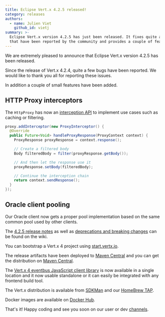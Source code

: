 ```yaml
---
title: Eclipse Vert.x 4.2.5 released!
category: releases
authors:
  - name: Julien Viet
    github_id: vietj
summary: >-
  Eclipse Vert.x version 4.2.5 has just been released. It fixes quite a few bugs
  that have been reported by the community and provides a couple of features
---
```


We are extremely pleased to announce that Eclipse Vert.x version 4.2.5 has been released.

Since the release of Vert.x 4.2.4, quite a few bugs have been reported. We would like to thank you all for reporting these issues.

In addition a couple of small features have been added.

## HTTP Proxy interceptors

The `HttpProxy` has now an [interception API](https://vertx.io/docs/vertx-http-proxy/java/#_proxy_interception) to implement use cases such as caching or filtering.

```java
proxy.addInterceptor(new ProxyInterceptor() {
  @Override
  public Future<Void> handleProxyResponse(ProxyContext context) {
    ProxyResponse proxyResponse = context.response();

    // Create a filtered body
    Body filteredBody = filter(proxyResponse.getBody());

    // And then let the response use it
    proxyResponse.setBody(filteredBody);

    // Continue the interception chain
    return context.sendResponse();
  }
});
```

## Oracle client pooling

Our Oracle client now gets a proper pool implementation based on the same common pool used by other clients.

The [4.2.5 release notes](https://github.com/vert-x3/wiki/wiki/4.2.5-Release-Notes) as well as
[deprecations and breaking changes](https://github.com/vert-x3/wiki/wiki/4.2.5-Deprecations-and-breaking-changes)
 can be found on the wiki.

You can bootstrap a Vert.x 4 project using [start.vertx.io](https://start.vertx.io).

The release artifacts have been deployed to [Maven Central](https://search.maven.org/search?q=g:io.vertx%20AND%20v:4.2.5) and
you can get the distribution on [Maven Central](https://repo1.maven.org/maven2/io/vertx/vertx-stack-manager/4.2.5/).

The [Vert.x 4 eventbus JavaScript client library](https://www.npmjs.com/package/@vertx/eventbus-bridge-client.js) is now available
in a single location and it now usable standalone or it can easily be integrated with any frontend build tool.

The Vert.x distribution is available from [SDKMan](https://sdkman.io) and our
[HomeBrew TAP](https://github.com/vertx-distrib/homebrew-tap).

Docker images are available on [Docker Hub](https://hub.docker.com/u/vertx/).

That's it! Happy coding and see you soon on our user or dev [channels](https://vertx.io/channels).
